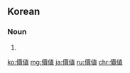 {{also|價值|价值|価値}}

==Korean==
{{ko-hanjatab|價|値}}

===Noun===
{{ko-noun|rv=gachi|hangeul=가치}}

# {{hanja form of|가치|value}}

[[ko:價値]]
[[mg:價値]]
[[ja:價値]]
[[ru:價値]]
[[chr:價値]]